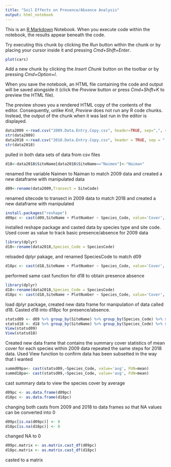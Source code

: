 ```yaml
---
title: "Soil Effects on Presence/Absence Analysis"
output: html_notebook
---
```


This is an [R Markdown](http://rmarkdown.rstudio.com) Notebook. When you execute code within the notebook, the results appear beneath the code. 

Try executing this chunk by clicking the *Run* button within the chunk or by placing your cursor inside it and pressing *Cmd+Shift+Enter*. 

```r
plot(cars)
```

Add a new chunk by clicking the *Insert Chunk* button on the toolbar or by pressing *Cmd+Option+I*.

When you save the notebook, an HTML file containing the code and output will be saved alongside it (click the *Preview* button or press *Cmd+Shift+K* to preview the HTML file). 

The preview shows you a rendered HTML copy of the contents of the editor. Consequently, unlike *Knit*, *Preview* does not run any R code chunks. Instead, the output of the chunk when it was last run in the editor is displayed.

```r
data2009 <-read.csv("2009.Data.Entry.Copy.csv", header=TRUE, sep=",", stringsAsFactors = FALSE)
str(data2009)
data2018 <-read.csv("2018.Data.Entry.Copy.csv", header = TRUE, sep = ",",stringsAsFactors = FALSE)
str(data2018)

```
pulled in both data sets of data from csv files 
```r
d18<-data2018$SiteName[data2018$SiteName=="Naimen"]<-"Naiman"

```
renamed the variable Naimen to Naiman to match 2009 data and created a new dataframe with manipulated data
```r
d09<-rename(data2009,Transect = SiteCode)
```
renamed sitecode to transect in 2009 data to match 2018 and created a new dataframe with manipulated 
```r
install.packages("reshape")
d09pc <- cast(d09,SiteName + PlotNumber ~ Species_Code, value='Cover', FUN=mean)

```
installed reshape package and casted data by species type and site code. Used cover as value to track basic presence/absence for 2009 data
```r
library(dplyr)
d18<-rename(data2018,Species_Code = SpeciesCode)
```
reloaded dplyr pakage, and renamed SpeciesCode to match d09 
```r
d18pc <- cast(d18,SiteName + PlotNumber ~ Species_Code, value='Cover', FUN=mean)
```
performed same cast function for d18 to obtain presence absence 
```r
library(dplyr)
d18<-rename(data2018,Species_Code = SpeciesCode)
d18pc <- cast(d18,SiteName + PlotNumber ~ Species_Code, value='Cover', FUN=mean)
```
load dplyr package, created new data frame for manipulation of data called d18. Casted d18 into d18pc for presence/absence. 
```r
statsd09 <- d09 %>% group_by(SiteName) %>% group_by(Species_Code) %>% summarize(avg = mean(Cover))
statsd18 <- d18 %>% group_by(SiteName) %>% group_by(Species_Code) %>% summarize(avg = mean(Cover))
View(statsd09)
View(statsd18)
```
Created new data frame that contains the summary cover statistics of mean cover for each species within 2009 data 
repeated the same steps for 2018 data. Used View function to confirm data has been subsetted in the way that I wanted
```r
summd09pa<- cast(statsd09,~Species_Code, value='avg', FUN=mean)
summd18pa<- cast(statsd09,~Species_Code, value='avg', FUN=mean)
```
cast summary data to view the species cover by average 
```r
d09pc <- as.data.frame(d09pc)
d18pc <- as.data.frame(d18pc)
```
changing both casts from 2009 and 2018 to data frames so that NA values can be converted into 0
```r
d09pc[is.na(d09pc)] <- 0
d18pc[is.na(d18pc)] <- 0
```
changed NA to 0
```r
d09pc.matrix <- as.matrix.cast_df(d09pc)
d18pc.matrix <- as.matrix.cast_df(d18pc)
```
casted to a matrix 
```r

```

